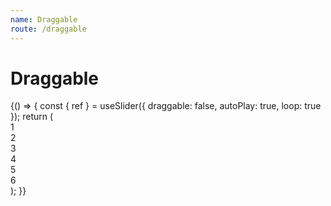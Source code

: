 ```yaml
---
name: Draggable
route: /draggable
---
```



# Draggable

<Playground>
  {() => {
    const { ref } = useSlider({
      draggable: false,
      autoPlay: true,
      loop: true
    });
    return (
      <div ref={ref}>
        <div>1</div>
        <div>2</div>
        <div>3</div>
        <div>4</div>
        <div>5</div>
        <div>6</div>
      </div>
    );
  }}
</Playground>
